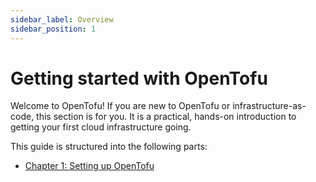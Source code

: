 ```yaml
---
sidebar_label: Overview
sidebar_position: 1
---
```


# Getting started with OpenTofu

Welcome to OpenTofu! If you are new to OpenTofu or infrastructure-as-code, this section is for you. It is a practical, hands-on introduction to getting your first cloud infrastructure going.

This guide is structured into the following parts:

- [Chapter 1: Setting up OpenTofu](./chapter1/index.mdx)